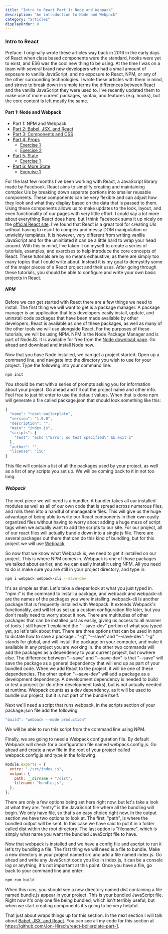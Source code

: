 ```yaml
---
title: "Intro to React Part 1: Node and Webpack"
description: "An introduction to Node and Webpack"
category: "articles"
displayOrder: 0
---
```


### Intro to React

Preface: I originally wrote these articles way back in 2016 in the early days of React when
class based components were the standard, hooks were yet to exist, and ES6 was the cool new
thing to be using. At the time I was on a team with several brand new developers who had a
small amount of exposure to vanilla JavaScript, and no exposure to React, NPM, or any of the
other surrounding technologies. I wrote these articles with them in mind, and strove to break
down in simple terms the differences between React and the vanilla JavaScript they were used to.
I've recently updated them to make use of more current packages, syntax, and features (e.g. hooks),
but the core content is left mostly the same.

#### Part 1: Node and Webpack

- Part 1: NPM and Webpack
- [Part 2: Babel, JSX, and React](/articles/react-part-2-babel-jsx-and-react)
- [Part 3: Components and CSS](/articles/react-part-3-components-and-css)
- [Part 4: Props](/articles/react-part-4-props)
  - [Exercise 1](/articles/react-part-4-exercise-1)
  - [Exercise 2](/articles/react-part-4-exercise-2)
- [Part 5: State](/articles/react-part-5-state)
  - [Exercise 1](/articles/react-part-5-exercise-1)
- [Part 6: More State](/articles/react-part-6-more-state)
  - [Exercise 1](/articles/react-part-6-exercise-1)

For the last few months I've been working with React, a JavaScript library made by Facebook.
React aims to simplify creating and maintaining complex UIs by breaking down separate portions
into smaller reusable components. These components can be very flexible and can adjust how they look
and what they display based on the data that is passed to them. Using these components allows us to
make updates to the look, layout, and even functionality of our pages with very little effort. I could say
a lot more about everything React does here, but I think Facebook sums it up nicely on the [official React site](https://reactjs.org/).
I've found that React is a great tool for creating UIs without having to resort to complex and messy DOM manipulation
or unwieldy templates. It is however, very different from writing vanilla JavaScript and for the uninitiated it can be a
little hard to wrap your head around. With this in mind, I've taken it on myself to create a series of tutorials, examples,
and exercises to help introduce the core concepts of React. These tutorials are by no means exhaustive, as there are simply too
many topics that I could write about. Instead it is my goal to demystify some of the major pieces of a React project and their uses.
After going through these tutorials, you should be able to configure and write your own basic projects in React.

##### NPM

Before we can get started with React there are a few things we need to install. The first
thing we will want to get is a package manager. A package manager is an application that
lets developers easily install, update, and uninstall code packages that have been made
available by other developers. React is available as one of these packages, as well as many
of the other tools we will use alongside React. For the purposes of these tutorials, we will
be using NPM. NPM is the Node Package Manager and is part of NodeJS. It is available for free
from the [Node download page](https://nodejs.org/en/download/). Go ahead and download and install Node now.

Now that you have Node installed, we can get a project started. Open up a command line, and
navigate into the directory you wish to use for your project. Type the following into your
command line:

```bash
npm init
```

You should be met with a series of prompts asking you for information about your project.
Go ahead and fill out the project name and other info. Feel free to just hit enter to use
the default values. When that is done npm will generate a file called package.json that should
look something like this:

```js
{
  "name": "react-boilerplate",
  "version": "1.0.0",
  "description": "",
  "main": "index.js",
  "scripts": {
    "test": "echo \"Error: no test specified\" && exit 1"
  },
  "author": "",
  "license": "ISC"
}
```

This file will contain a list of all the packages used by your project, as well as a list
of any scripts you set up. We will be coming back to it in not too long.

##### Webpack

The next piece we will need is a bundler. A bundler takes all our installed modules as well
as all of our own code that is spread across numerous files, and rolls them into a handful
of manageable files. This will give us the huge advantage of being able to write our React
components in their own easily organized files without having to worry about adding a huge
mess of script tags when we actually want to add the scripts to our site. For our project,
all of our react files will actually bundle down into a single js file. There are several
packages out there that can do this kind of bundling, but for this project we will use
[Webpack](https://webpack.js.org/)

So now that we know what Webpack is, we need to get it installed on our project. This is
where NPM comes in. Webpack is one of those packages we talked about earlier, and we can easily
install it using NPM. All you need to do is make sure you are still in your project directory,
and type in:

```bash
npm i webpack webpack-cli --save-dev
```

It's as simple as that. Let's take a deeper look at what you just typed in. "npm i" is the command
to install a package, and webpack and webpack-cli are the names of the packages you were installing.
webpack-cli is another package that is frequently installed with Webpack. It extends Webpack's functionality,
and will let us set up a custom configuration file later, but you don't really need to worry about it now.
There are multitudes of other packages that can be installed just as easily, giving us access to all manner
of tools. I still haven't explained the "--save-dev" portion of what you typed yet, so let's talk
about that. There are three options that can be used in npm to dictate how to save a package :
"-g", "--save" and "--save-dev". "-g" stands for global, and will install the package on your computer,
and make it available in any project you are working in. the other two commands will add the packages
as a dependency to your current project, but nowhere else. The difference between "--save" and
"--save-dev" is that "--save" will save the package as a general dependency that will end up as
part of your bundled code. When we add React to the project, it will be one of these dependencies.
The other option "--save-dev" will add a package as a development dependency. A development dependency
is needed to build or test a project (or do other development tasks), but is not actually needed at runtime.
Webpack counts as a dev dependency, as it will be used to bundle our project, but it is not part of the
bundle itself.

Next we'll need a script that runs webpack, in the scripts section of your package.json file add the following:

```js
"build": "webpack --mode production"
```

We will be able to run this script from the command line using NPM.

Finally, we are going to need a Webpack configuration file. By default Webpack will check for a configuration file
named webpack.config.js. Go ahead and create a new file in the root of your project called webpack.config.js and
type in the following:

```js
module.exports = {
  entry: "./src/index.js",
  output: {
    path: __dirname + "/dist",
    filename: "bundle.js",
  },
};
```

There are only a few options being set here right now, but let's take a look at what they are. "entry"
is the JavaScript file where all the bundling will begin. We only have file, so that's an easy choice
right now. In the output section we have two options to look at. The first, "path", is where the bundled
output will be sent. In this case we have said to put it in a folder called dist within the root directory.
The last option is "filename", which is simply what name you want the bundled JavaScript file to have.

Now that webpack is installed and we have a config file and ascript to run it let's try bundling a file.
The first thing we will need is a file to bundle. Make a new directory in your project named src and add
a file named index.js. Go ahead and write any JavaScript code you like in index.js, it can be a console
log or anything, it's not important at this point. Once you have a file, go back to your command line and enter:

```bash
npm run build
```

When this runs, you should see a new directory named dist containing a file named bundle.js appear in your project.
This is your bundled JavaScript file. Right now it's only one file being bundled, which isn't terribly useful, but
when we start creating components it's going to be very helpful.

That just about wraps things up for this section. In the next section I will talk about
[Babel, JSX, and React](../react-part-2-babel-jsx-and-react). You can see all my code for
this section at https://github.com/Jon-Hirsch/react-boilerplate-part-1.
